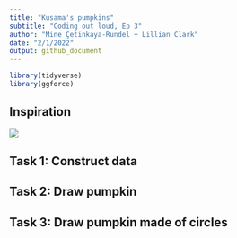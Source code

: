 ```yaml
---
title: "Kusama's pumpkins"
subtitle: "Coding out loud, Ep 3"
author: "Mine Çetinkaya-Rundel + Lillian Clark"
date: "2/1/2022"
output: github_document
---
```


```r
library(tidyverse)
library(ggforce)
```

## Inspiration

![](images/kusamas-pumpkins.jpeg)

## Task 1: Construct data



## Task 2: Draw pumpkin



## Task 3: Draw pumpkin made of circles